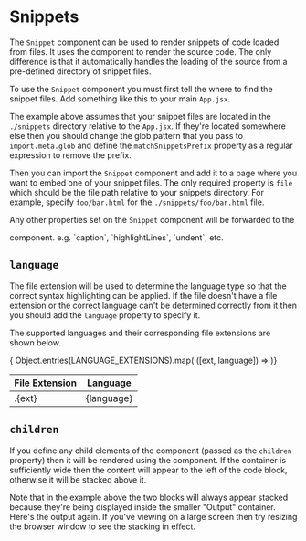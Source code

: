 
# Snippets

The `Snippet` component can be used to render snippets of code loaded from
files.  It uses the <Link to="/code/source" code="Source"/> component to
render the source code.  The only difference is that it automatically handles
the loading of the source from a pre-defined directory of snippet files.

To use the `Snippet` component you must first tell the <Link
to="/configuration/site-provider" code="SiteProvider"/> where to find the
snippet files.  Add something like this to your main `App.jsx`.

<Snippet
  file="config/snippets.jsx"
  highlightLines="1-7,11"
  expand
/>

The example above assumes that your snippet files are located in the
`./snippets` directory relative to the `App.jsx`. If they're located somewhere
else then you should change the glob pattern that you pass to
`import.meta.glob` and define the `matchSnippetsPrefix` property as a regular
expression to remove the prefix.

<Snippet
  file="config/snippetsPrefix.jsx"
  highlightLines="2,12"
  expand
/>

Then you can import the `Snippet` component and add it to a page where you want
to embed one of your snippet files.  The only required property is `file` which
should be the file path relative to your snippets directory.  For example,
specify `foo/bar.html` for the `./snippets/foo/bar.html` file.

Any other properties set on the `Snippet` component will be forwarded to the
<Link to="/code/source" code="Source"/> component. e.g. `caption`,
`highlightLines`, `undent`, etc.

<Example
  Component={SnippetComp}
  code={SnippetSrc}
/>

## `language`

The file extension will be used to determine the language type so that the
correct syntax highlighting can be applied.  If the file doesn't have a file
extension or the correct language can't be determined correctly from it then
you should add the `language` property to specify it.

The supported languages and their corresponding file extensions are shown below.

<table className="shaded striped celled">
  <thead>
    <tr>
      <th>File Extension</th>
      <th>Language</th>
    </tr>
  </thead>
  <tbody>
    { Object.entries(LANGUAGE_EXTENSIONS).map(
      ([ext, language]) =>
        <tr key={ext}>
          <td className="font-mono">.{ext}</td>
          <td className="font-mono">{language}</td>
        </tr>
    )}
  </tbody>
</table>

## `children`

If you define any child elements of the component (passed as the `children`
property) then it will be rendered using the <Link to="/content/split"
code="Split"/> component.  If the container is sufficiently wide then the
content will appear to the left of the code block, otherwise it will be
stacked above it.

<Example
  Component={ChildrenComp}
  code={ChildrenSrc}
/>

Note that in the example above the two blocks will always appear stacked
because they're being displayed inside the smaller "Output" container.
Here's the output again.  If you've viewing on a large screen then try
resizing the browser window to see the stacking in effect.

<ChildrenComp/>

